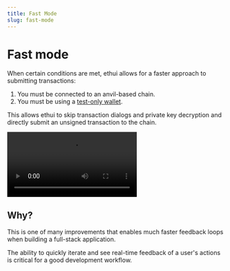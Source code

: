 ```yaml
---
title: Fast Mode
slug: fast-mode
---
```



# Fast mode

When certain conditions are met, ethui allows for a faster approach to submitting transactions:

1. You must be connected to an anvil-based chain.
2. You must be using a [test-only wallet](/docs/02-test-wallets).

This allows ethui to skip transaction dialogs and private key decryption and directly submit an unsigned transaction to the chain.


<video loop controls className="aspect-16/9 cursor-pointer" >
  <source src={videoFast} type="video/webm" />
</video>

## Why?

This is one of many improvements that enables much faster feedback loops when building a full-stack application.

The ability to quickly iterate and see real-time feedback of a user's actions is critical for a good development workflow.
